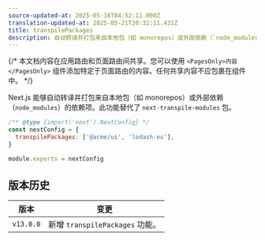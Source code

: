 ```yaml
---
source-updated-at: 2025-05-16T04:52:11.000Z
translation-updated-at: 2025-05-21T20:32:11.431Z
title: transpilePackages
description: 自动转译并打包来自本地包（如 monorepos）或外部依赖（`node_modules`）的依赖项。
---
```


{/* 本文档内容在应用路由和页面路由间共享。您可以使用 `<PagesOnly>内容</PagesOnly>` 组件添加特定于页面路由的内容。任何共享内容不应包裹在组件中。 */}

Next.js 能够自动转译并打包来自本地包（如 monorepos）或外部依赖（`node_modules`）的依赖项。此功能替代了 `next-transpile-modules` 包。

```js filename="next.config.js"
/** @type {import('next').NextConfig} */
const nextConfig = {
  transpilePackages: ['@acme/ui', 'lodash-es'],
}

module.exports = nextConfig
```

## 版本历史

| 版本       | 变更                      |
| ---------- | ------------------------- |
| `v13.0.0` | 新增 `transpilePackages` 功能。 |